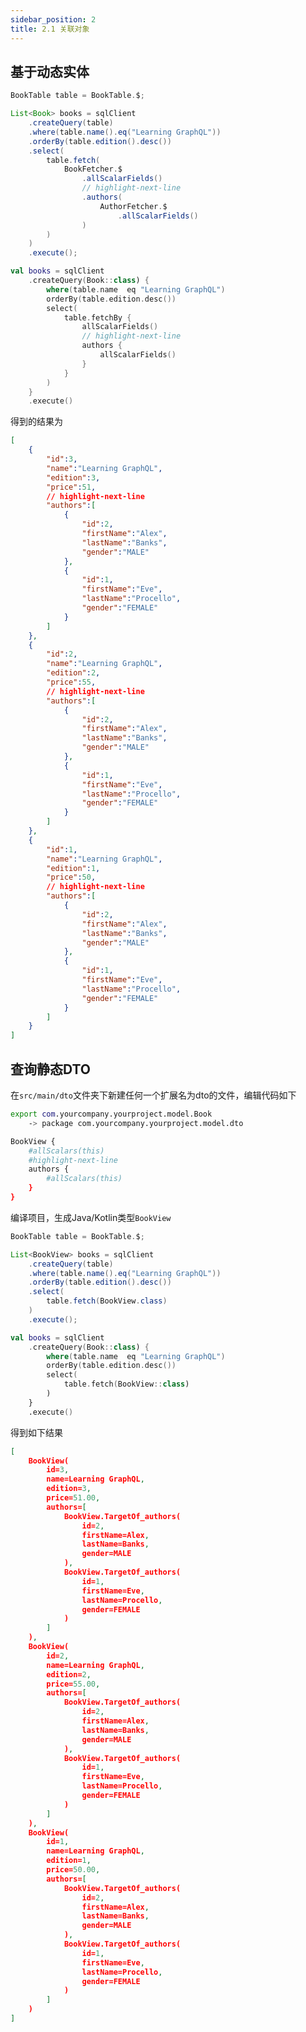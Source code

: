 ```yaml
---
sidebar_position: 2
title: 2.1 关联对象
---
```



## 基于动态实体

<Tabs groupId="language">
<TabItem value="java" label="Java">

```java
BookTable table = BookTable.$;

List<Book> books = sqlClient
    .createQuery(table)
    .where(table.name().eq("Learning GraphQL"))
    .orderBy(table.edition().desc())
    .select(
        table.fetch(
            BookFetcher.$
                .allScalarFields()
                // highlight-next-line
                .authors(
                    AuthorFetcher.$
                        .allScalarFields()
                )
        )
    )
    .execute();
```

</TabItem>
<TabItem value="kotlin" label="Kotlin">

```kotlin
val books = sqlClient
    .createQuery(Book::class) {
        where(table.name  eq "Learning GraphQL")
        orderBy(table.edition.desc())
        select(
            table.fetchBy {
                allScalarFields()
                // highlight-next-line
                authors {
                    allScalarFields()
                }
            }
        )
    }
    .execute()
```

</TabItem>
</Tabs>

得到的结果为

```json
[
    {
        "id":3,
        "name":"Learning GraphQL",
        "edition":3,
        "price":51,
        // highlight-next-line
        "authors":[
            {
                "id":2,
                "firstName":"Alex",
                "lastName":"Banks",
                "gender":"MALE"
            },
            {
                "id":1,
                "firstName":"Eve",
                "lastName":"Procello",
                "gender":"FEMALE"
            }
        ]
    },
    {
        "id":2,
        "name":"Learning GraphQL",
        "edition":2,
        "price":55,
        // highlight-next-line
        "authors":[
            {
                "id":2,
                "firstName":"Alex",
                "lastName":"Banks",
                "gender":"MALE"
            },
            {
                "id":1,
                "firstName":"Eve",
                "lastName":"Procello",
                "gender":"FEMALE"
            }
        ]
    },
    {
        "id":1,
        "name":"Learning GraphQL",
        "edition":1,
        "price":50,
        // highlight-next-line
        "authors":[
            {
                "id":2,
                "firstName":"Alex",
                "lastName":"Banks",
                "gender":"MALE"
            },
            {
                "id":1,
                "firstName":"Eve",
                "lastName":"Procello",
                "gender":"FEMALE"
            }
        ]
    }
]
```

## 查询静态DTO

在`src/main/dto`文件夹下新建任何一个扩展名为dto的文件，编辑代码如下

```sh
export com.yourcompany.yourproject.model.Book
    -> package com.yourcompany.yourproject.model.dto

BookView {
    #allScalars(this)
    #highlight-next-line
    authors {
        #allScalars(this)
    }
}
```

编译项目，生成Java/Kotlin类型`BookView`

<Tabs groupId="language">
<TabItem value="java" label="Java">

```java
BookTable table = BookTable.$;

List<BookView> books = sqlClient
    .createQuery(table)
    .where(table.name().eq("Learning GraphQL"))
    .orderBy(table.edition().desc())
    .select(
        table.fetch(BookView.class)
    )
    .execute();
```

</TabItem>
<TabItem value="kotlin" label="Kotlin">

```kotlin
val books = sqlClient
    .createQuery(Book::class) {
        where(table.name  eq "Learning GraphQL")
        orderBy(table.edition.desc())
        select(
            table.fetch(BookView::class)
        )
    }
    .execute()
```

</TabItem>
</Tabs>

得到如下结果

```json
[
    BookView(
        id=3, 
        name=Learning GraphQL, 
        edition=3, 
        price=51.00, 
        authors=[
            BookView.TargetOf_authors(
                id=2, 
                firstName=Alex, 
                lastName=Banks, 
                gender=MALE
            ), 
            BookView.TargetOf_authors(
                id=1, 
                firstName=Eve, 
                lastName=Procello, 
                gender=FEMALE
            )
        ]
    ), 
    BookView(
        id=2, 
        name=Learning GraphQL, 
        edition=2, 
        price=55.00, 
        authors=[
            BookView.TargetOf_authors(
                id=2, 
                firstName=Alex, 
                lastName=Banks, 
                gender=MALE
            ), 
            BookView.TargetOf_authors(
                id=1, 
                firstName=Eve, 
                lastName=Procello, 
                gender=FEMALE
            )
        ]
    ), 
    BookView(
        id=1, 
        name=Learning GraphQL, 
        edition=1, 
        price=50.00, 
        authors=[
            BookView.TargetOf_authors(
                id=2, 
                firstName=Alex, 
                lastName=Banks, 
                gender=MALE
            ), 
            BookView.TargetOf_authors(
                id=1, 
                firstName=Eve, 
                lastName=Procello, 
                gender=FEMALE
            )
        ]
    )
]
```
